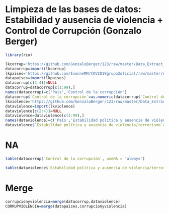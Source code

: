 
# Limpieza de las bases de datos: Estabilidad y ausencia de violencia + Control de Corrupción (Gonzalo Berger)

```r
library(rio)
``` 
```r
lkcorrup='https://github.com/GonzaloBerger/123/raw/master/Data_Extract_From_Worldwide_Governance_control_of_corruption.xlsx'
datacorrup=import(lkcorrup)
lkpaises='https://github.com/IvonneMM/COVID19grupo2oficial/raw/master/America%20y%20Europa3%20(3)%20(1)%20(1)%20(6).xls'
datapaises=import(lkpaises) 
datacorrup[c(2:4)]=NULL
datacorrup=datacorrup[c(1:99),]
names(datacorrup)=c('Pais','Control de la corrupción')
datacorrup$`Control de la corrupción`=as.numeric(datacorrup$`Control de la corrupción`)
lkviolence='https://github.com/GonzaloBerger/123/raw/master/Data_Extract_From_Worldwide_Governance_Indicators_political_stability_and_absence_of_violence.xlsx'
dataviolence=import(lkviolence)
dataviolence[c(2:4)]=NULL
dataviolence=dataviolence[c(1:99),]
names(dataviolence)=c('Pais','Estabilidad política y ausencia de violencia/terrorismo')
dataviolence$`Estabilidad política y ausencia de violencia/terrorismo`=as.numeric(dataviolence$`Estabilidad política y ausencia de violencia/terrorismo`)
```
# NA
```r
table(datacorrup$`Control de la corrupción`, useNA = 'always')
```
```r
table(dataviolence$`Estabilidad política y ausencia de violencia/terrorismo`, useNA = 'always')
```
# Merge
```r
corrupcionyviolencia=merge(datacorrup,dataviolence)
CORRUPVIOLENCIA=merge(datapaises,corrupcionyviolencia) 
```




